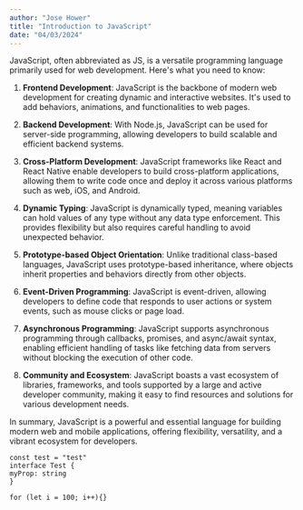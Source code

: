 ```yaml
---
author: "Jose Hower"
title: "Introduction to JavaScript"
date: "04/03/2024"
---
```


JavaScript, often abbreviated as JS, is a versatile programming language primarily used for web development. Here's what you need to know:

1. **Frontend Development**: JavaScript is the backbone of modern web development for creating dynamic and interactive websites. It's used to add behaviors, animations, and functionalities to web pages.

2. **Backend Development**: With Node.js, JavaScript can be used for server-side programming, allowing developers to build scalable and efficient backend systems.

3. **Cross-Platform Development**: JavaScript frameworks like React and React Native enable developers to build cross-platform applications, allowing them to write code once and deploy it across various platforms such as web, iOS, and Android.

4. **Dynamic Typing**: JavaScript is dynamically typed, meaning variables can hold values of any type without any data type enforcement. This provides flexibility but also requires careful handling to avoid unexpected behavior.

5. **Prototype-based Object Orientation**: Unlike traditional class-based languages, JavaScript uses prototype-based inheritance, where objects inherit properties and behaviors directly from other objects.

6. **Event-Driven Programming**: JavaScript is event-driven, allowing developers to define code that responds to user actions or system events, such as mouse clicks or page load.

7. **Asynchronous Programming**: JavaScript supports asynchronous programming through callbacks, promises, and async/await syntax, enabling efficient handling of tasks like fetching data from servers without blocking the execution of other code.

8. **Community and Ecosystem**: JavaScript boasts a vast ecosystem of libraries, frameworks, and tools supported by a large and active developer community, making it easy to find resources and solutions for various development needs.

In summary, JavaScript is a powerful and essential language for building modern web and mobile applications, offering flexibility, versatility, and a vibrant ecosystem for developers.

<CodeHeader text="TestComponent.tsx" />

```tsx
const test = "test"
interface Test {
myProp: string
}

for (let i = 100; i++){}

```
